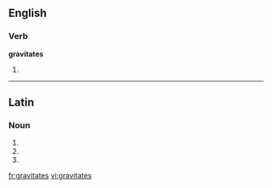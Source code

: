 ==English==

===Verb===
'''gravitates'''

# {{third-person singular of|[[gravitate]]}}

----

==Latin==

===Noun===
{{la-noun-form|gravitātēs}}

# {{inflection of|gravitas|gravitās|nom|p|lang=la}}
# {{inflection of|gravitas|gravitās|acc|p|lang=la}}
# {{inflection of|gravitas|gravitās|voc|p|lang=la}}

[[fr:gravitates]]
[[vi:gravitates]]